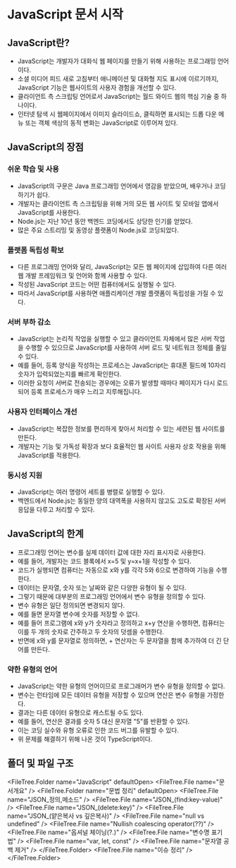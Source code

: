 
# JavaScript 문서 시작

## JavaScript란?

- JavaScript는 개발자가 대화식 웹 페이지를 만들기 위해 사용하는 프로그래밍 언어이다.
- 소셜 미디어 피드 새로 고침부터 애니메이션 및 대화형 지도 표시에 이르기까지, JavaScript 기능은 웹사이트의 사용자 경험을 개선할 수 있다.
- 클라이언트 측 스크립팅 언어로서 JavaScript는 월드 와이드 웹의 핵심 기술 중 하나이다.
- 인터넷 탐색 시 웹페이지에서 이미지 슬라이드쇼, 클릭하면 표시되는 드롭 다운 메뉴 또는 객체 색상의 동적 변화는 JavaScript로 이루어져 있다.

## JavaScript의 장점

### 쉬운 학습 및 사용

- JavaScript의 구문은 Java 프로그래밍 언어에서 영감을 받았으며, 배우거나 코딩하기가 쉽다.
- 개발자는 클라이언트 측 스크립팅을 위해 거의 모든 웹 사이트 및 모바일 앱에서 JavaScript를 사용한다.
- Node.js는 지난 10년 동안 백엔드 코딩에서도 상당한 인기를 얻었다.
- 많은 주요 스트리밍 및 동영상 플랫폼이 Node.js로 코딩되었다.

### 플랫폼 독립성 확보

- 다른 프로그래밍 언어와 달리, JavaScript는 모든 웹 페이지에 삽입하여 다른 여러 웹 개발 프레임워크 및 언어와 함께 사용할 수 있다.
- 작성된 JavaScript 코드는 어떤 컴퓨터에서도 실행될 수 있다.
- 따라서 JavaScript를 사용하면 애플리케이션 개발 플랫폼이 독립성을 가질 수 있다.

### 서버 부하 감소

- JavaScript는 논리적 작업을 실행할 수 있고 클라이언트 자체에서 많은 서버 작업을 수행할 수 있으므로 JavaScript를 사용하여 서버 로드 및 네트워크 정체를 줄일 수 있다.
- 예를 들어, 등록 양식을 작성하는 프로세스는 JavaScript는 휴대폰 필드에 10자리 숫자가 입력되었는지를 빠르게 확인한다.
- 이러한 요청이 서버로 전송되는 경우에는 오류가 발생할 때마다 페이지가 다시 로드되어 등록 프로세스가 매우 느리고 지루해집니다.

### 사용자 인터페이스 개선

- JavaScript는 복잡한 정보를 편리하게 찾아서 처리할 수 있는 세련된 웹 사이트를 만든다.
- 개발자는 기능 및 가독성 확장과 보다 효율적인 웹 사이트 사용자 상호 작용을 위해 JavaScript를 적용한다.

### 동시성 지원

- JavaScript는 여러 명령어 세트를 병렬로 실행할 수 있다.
- 백엔드에서 Node.js는 동일한 양의 대역폭을 사용하지 않고도 고도로 확장된 서버 응답을 다루고 처리할 수 있다.

## JavaScript의 한계

- 프로그래밍 언어는 변수를 실제 데이터 값에 대한 자리 표시자로 사용한다.
- 예를 들어, 개발자는 코드 블록에서 x=5 및 y=x+1을 작성할 수 있다.
- 코드가 실행되면 컴퓨터는 자동으로 x와 y를 각각 5와 6으로 변경하여 기능을 수행한다.
- 데이터는 문자열, 숫자 또는 날짜와 같은 다양한 유형이 될 수 있다.
- 그렇기 때문에 대부분의 프로그래밍 언어에서 변수 유형을 정의할 수 있다.
- 변수 유형은 일단 정의되면 변경되지 않다.
- 예를 들면 문자열 변수에 숫자를 저장할 수 없다.
- 예를 들어 프로그램에 x와 y가 숫자라고 정의하고 x+y 연산을 수행하면, 컴퓨터는 이를 두 개의 숫자로 간주하고 두 숫자의 덧셈을 수행한다.
- 반면에 x와 y를 문자열로 정의하면, + 연산자는 두 문자열을 함께 추가하여 더 긴 단어를 만든다.

### 약한 유형의 언어

- JavaScript는 약한 유형의 언어이므로 프로그래머가 변수 유형을 정의할 수 없다.
- 변수는 런타임에 모든 데이터 유형을 저장할 수 있으며 연산은 변수 유형을 가정한다.
- 결과는 다른 데이터 유형으로 캐스트될 수도 있다.
- 예를 들어, 연산은 결과를 숫자 5 대신 문자열 "5"를 반환할 수 있다.
- 이는 코딩 실수와 유형 오류로 인한 코드 버그를 유발할 수 있다.
- 위 문제를 해결하기 위해 나온 것이 TypeScript이다.

## 폴더 및 파일 구조

<FileTree.Folder name="JavaScript" defaultOpen>
  <FileTree.File name="문서개요" />
  <FileTree.Folder name="문법 정리" defaultOpen>
    <FileTree.File name="JSON_정의,메소드" />
    <FileTree.File name="JSON_(find:key-value)" />
    <FileTree.File name="JSON_(delete:key)" />
    <FileTree.File name="JSON_(얕은복사 vs 깊은복사)" />
    <FileTree.File name="null vs undefined" />
    <FileTree.File name="Nullish coalescing operator(??)" />
    <FileTree.File name="옵셔널 체이닝(?.)" />
    <FileTree.File name="변수명 표기법" />
    <FileTree.File name="var, let, const" />
    <FileTree.File name="문자열 공백 제거" />
  </FileTree.Folder>
  <FileTree.File name="이슈 정리" />
</FileTree.Folder>
